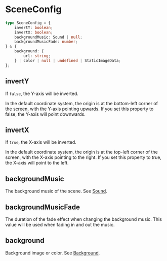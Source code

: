 # SceneConfig

```ts
type SceneConfig = {
    invertY: boolean;
    invertX: boolean;
    backgroundMusic: Sound | null;
    backgroundMusicFade: number;
} & {
    background: {
        url: string;
    } | color | null | undefined | StaticImageData;
};
```

## invertY

If `false`, the Y-axis will be inverted.

In the default coordinate system, the origin is at the bottom-left corner of the screen, with the Y-axis pointing upwards. If you set this property to false, the Y-axis will point downwards.

## invertX

If `true`, the X-axis will be inverted.

In the default coordinate system, the origin is at the top-left corner of the screen, with the X-axis pointing to the right. If you set this property to true, the X-axis will point to the left.

## backgroundMusic

The background music of the scene. See [Sound](../elements/sound).

## backgroundMusicFade

The duration of the fade effect when changing the background music. This value will be used when fading in and out the music.

## background

Background image or color. See [Background](./Background).
